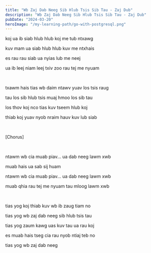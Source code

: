 ```yaml
---
title: "Wb Zaj Dab Neeg Sib Hlub Tsis Sib Tau - Zaj Dub"
description: "Wb Zaj Dab Neeg Sib Hlub Tsis Sib Tau - Zaj Dub"
pubDate: "2024-03-20"
heroImage: "/my-learning-path/go-with-postgresql.png"
---
```


koj ua ib siab hlub hlub koj me tub ntxawg

kuv mam ua siab hlub hlub kuv me ntxhais

es rau rau siab ua nyias lub me neej

ua ib leej niam leej txiv zoo rau tej me nyuam

<br />

txawm hais tias wb daim ntawv yuav los tsis raug

tau los sib hlub tsis muaj hmoo los sib tau

los thov koj nco tias kuv tseem hlub koj

thiab koj yuav nyob nraim hauv kuv lub siab

<br />

[Chorus]

<br />

ntawm wb cia muab piav... ua dab neeg lawm xwb

muab hais ua sab sij huam

ntawm wb cia muab piav... ua dab neeg lawm xwb

muab qhia rau tej me nyuam tau mloog lawm xwb

<br />

tias yog koj thiab kuv wb ib zaug tiam no

tias yog wb zaj dab neeg sib hlub tsis tau

tias yog zaum kawg uas kuv tau ua rau koj

es muab hais tseg cia rau nyob ntiaj teb no

tias yog wb zaj dab neeg
